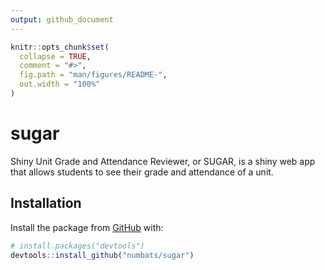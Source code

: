 ```yaml
---
output: github_document
---
```


<!-- README.md is generated from README.Rmd. Please edit that file -->

```r
knitr::opts_chunk$set(
  collapse = TRUE,
  comment = "#>",
  fig.path = "man/figures/README-",
  out.width = "100%"
)
```

# sugar

<!-- badges: start -->
<!-- badges: end -->

Shiny Unit Grade and Attendance Reviewer, or SUGAR, is a shiny web app that allows students to see their grade and attendance of a unit.

## Installation


Install the package from [GitHub](https://github.com/) with:

``` r
# install.packages("devtools")
devtools::install_github("numbats/sugar")
```

